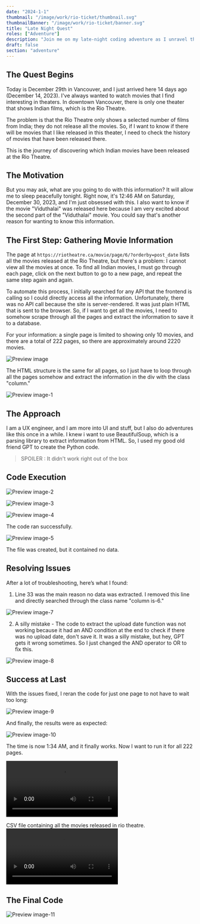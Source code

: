 ```yaml
---
date: "2024-1-1"
thumbnail: "/image/work/rio-ticket/thumbnail.svg"
thumbnailBanner: "/image/work/rio-ticket/banner.svg"
title: "Late Night Quest"
roles: ["Adventure"]
description: "Join me on my late-night coding adventure as I unravel the list of Indian movies screened at Vancouver's Rio Theatre"
draft: false
section: "adventure"
---
```


## The Quest Begins

Today is December 29th in Vancouver, and I just arrived here 14 days ago (December 14, 2023). I've always wanted to watch movies that I find interesting in theaters. In downtown Vancouver, there is only one theater that shows Indian films, which is the Rio Theatre.

The problem is that the Rio Theatre only shows a selected number of films from India; they do not release all the movies. So, if I want to know if there will be movies that I like released in this theater, I need to check the history of movies that have been released there.

This is the journey of discovering which Indian movies have been released at the Rio Theatre.

## The Motivation

But you may ask, what are you going to do with this information? It will allow me to sleep peacefully tonight. Right now, it's 12:46 AM on Saturday, December 30, 2023, and I'm just obsessed with this. I also want to know if the movie "Viduthalai" was released here because I am very excited about the second part of the "Viduthalai" movie. You could say that's another reason for wanting to know this information.

## The First Step: Gathering Movie Information

The page at `https://riotheatre.ca/movie/page/6/?orderby=post_date` lists all the movies released at the Rio Theatre, but there's a problem: I cannot view all the movies at once. To find all Indian movies, I must go through each page, click on the next button to go to a new page, and repeat the same step again and again.

To automate this process, I initially searched for any API that the frontend is calling so I could directly access all the information. Unfortunately, there was no API call because the site is server-rendered. It was just plain HTML that is sent to the browser. So, if I want to get all the movies, I need to somehow scrape through all the pages and extract the information to save it to a database.

For your information: a single page is limited to showing only 10 movies, and there are a total of 222 pages, so there are approximately around 2220 movies.

![Preview image](/image/work/rio-ticket/I%20want%20to%20know%20about%20all%20the%20Tamil%20movies%20released%20at%20the%20Rio%20Theatre.webp)

The HTML structure is the same for all pages, so I just have to loop through all the pages somehow and extract the information in the div with the class "column."

![Preview image-1](/image/work/rio-ticket/I%20want%20to%20know%20about%20all%20the%20Tamil%20movies%20released%20at%20the%20Rio%20Theatre-1.webp)

## The Approach

I am a UX engineer, and I am more into UI and stuff, but I also do adventures like this once in a while. I knew i want to use BeautifulSoup, which is a parsing library to extract information from HTML. So, I used my good old friend GPT to create the Python code.

> SPOILER : It didn't work right out of the box

## Code Execution

![Preview image-2](/image/work/rio-ticket/I%20want%20to%20know%20about%20all%20the%20Tamil%20movies%20released%20at%20the%20Rio%20Theatre-2.webp)

![Preview image-3](/image/work/rio-ticket/I%20want%20to%20know%20about%20all%20the%20Tamil%20movies%20released%20at%20the%20Rio%20Theatre-3.webp)

![Preview image-4](/image/work/rio-ticket/I%20want%20to%20know%20about%20all%20the%20Tamil%20movies%20released%20at%20the%20Rio%20Theatre-4.webp)

The code ran successfully.

![Preview image-5](/image/work/rio-ticket/I%20want%20to%20know%20about%20all%20the%20Tamil%20movies%20released%20at%20the%20Rio%20Theatre-5.webp)

The file was created, but it contained no data.

## Resolving Issues

After a lot of troubleshooting, here’s what I found:

1. Line 33 was the main reason no data was extracted. I removed this line and directly searched through the class name "column is-6."

![Preview image-7](/image/work/rio-ticket/I%20want%20to%20know%20about%20all%20the%20Tamil%20movies%20released%20at%20the%20Rio%20Theatre-7.webp)

2. A silly mistake - The code to extract the upload date function was not working because it had an AND condition at the end to check if there was no upload date, don't save it. It was a silly mistake, but hey, GPT gets it wrong sometimes. So I just changed the AND operator to OR to fix this.

![Preview image-8](/image/work/rio-ticket/I%20want%20to%20know%20about%20all%20the%20Tamil%20movies%20released%20at%20the%20Rio%20Theatre-8.webp)

## Success at Last

With the issues fixed, I reran the code for just one page to not have to wait too long:

![Preview image-9](/image/work/rio-ticket/I%20want%20to%20know%20about%20all%20the%20Tamil%20movies%20released%20at%20the%20Rio%20Theatre-9.webp)

And finally, the results were as expected:

![Preview image-10](/image/work/rio-ticket/I%20want%20to%20know%20about%20all%20the%20Tamil%20movies%20released%20at%20the%20Rio%20Theatre-10.webp)

The time is now 1:34 AM, and it finally works. Now I want to run it for all 222 pages.

![Result 1](/image/work/rio-ticket/I-want-to-know-about-all-the-Tamil-movies-released-at-the-Rio-Theatre-11-Screen-Recording-2023-12-30-at-3.08.36-PM.mp4)

CSV file containing all the movies released in rio theatre.
![Result 2](/image/work/rio-ticket/I-want-to-know-about-all-the-Tamil-movies-released-at-the-Rio-Theatre-12-Screen-Recording-2023-12-30-at-3.10.29-PM.mp4)

## The Final Code

![Preview image-11](/image/work/rio-ticket/I%20want%20to%20know%20about%20all%20the%20Tamil%20movies%20released%20at%20the%20Rio%20Theatre-11.webp)

